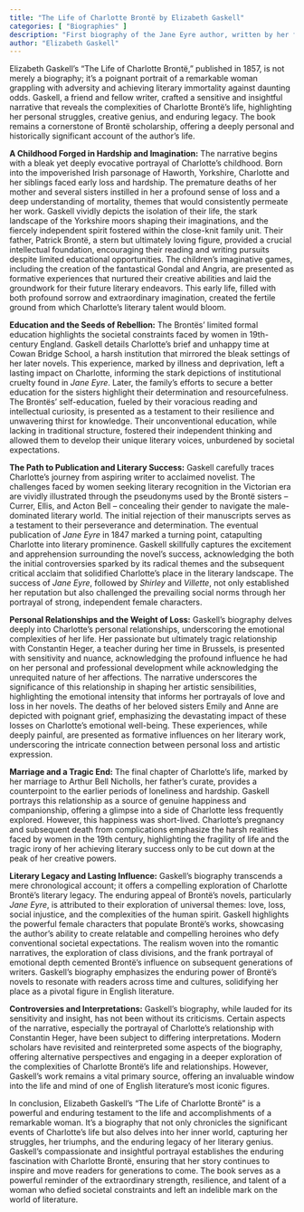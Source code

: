 ```yaml
---
title: "The Life of Charlotte Brontë by Elizabeth Gaskell"
categories: [ "Biographies" ]
description: "First biography of the Jane Eyre author, written by her friend and fellow novelist"
author: "Elizabeth Gaskell"
---
```

Elizabeth Gaskell's "The Life of Charlotte Brontë," published in 1857, is not merely a biography; it's a poignant portrait of a remarkable woman grappling with adversity and achieving literary immortality against daunting odds.  Gaskell, a friend and fellow writer, crafted a sensitive and insightful narrative that reveals the complexities of Charlotte Brontë's life, highlighting her personal struggles, creative genius, and enduring legacy.  The book remains a cornerstone of Brontë scholarship, offering a deeply personal and historically significant account of the author's life.

**A Childhood Forged in Hardship and Imagination:** The narrative begins with a bleak yet deeply evocative portrayal of Charlotte's childhood. Born into the impoverished Irish parsonage of Haworth, Yorkshire, Charlotte and her siblings faced early loss and hardship. The premature deaths of her mother and several sisters instilled in her a profound sense of loss and a deep understanding of mortality, themes that would consistently permeate her work.  Gaskell vividly depicts the isolation of their life, the stark landscape of the Yorkshire moors shaping their imaginations, and the fiercely independent spirit fostered within the close-knit family unit.  Their father, Patrick Brontë, a stern but ultimately loving figure, provided a crucial intellectual foundation, encouraging their reading and writing pursuits despite limited educational opportunities. The children's imaginative games, including the creation of the fantastical Gondal and Angria, are presented as formative experiences that nurtured their creative abilities and laid the groundwork for their future literary endeavors.  This early life, filled with both profound sorrow and extraordinary imagination, created the fertile ground from which Charlotte's literary talent would bloom.

**Education and the Seeds of Rebellion:** The Brontës’ limited formal education highlights the societal constraints faced by women in 19th-century England.  Gaskell details Charlotte’s brief and unhappy time at Cowan Bridge School, a harsh institution that mirrored the bleak settings of her later novels. This experience, marked by illness and deprivation, left a lasting impact on Charlotte, informing the stark depictions of institutional cruelty found in *Jane Eyre*.  Later, the family's efforts to secure a better education for the sisters highlight their determination and resourcefulness.  The Brontës’ self-education, fueled by their voracious reading and intellectual curiosity, is presented as a testament to their resilience and unwavering thirst for knowledge.  Their unconventional education, while lacking in traditional structure, fostered their independent thinking and allowed them to develop their unique literary voices, unburdened by societal expectations.

**The Path to Publication and Literary Success:** Gaskell carefully traces Charlotte's journey from aspiring writer to acclaimed novelist. The challenges faced by women seeking literary recognition in the Victorian era are vividly illustrated through the pseudonyms used by the Brontë sisters – Currer, Ellis, and Acton Bell – concealing their gender to navigate the male-dominated literary world.  The initial rejection of their manuscripts serves as a testament to their perseverance and determination.  The eventual publication of *Jane Eyre* in 1847 marked a turning point, catapulting Charlotte into literary prominence.  Gaskell skillfully captures the excitement and apprehension surrounding the novel's success, acknowledging the both the initial controversies sparked by its radical themes and the subsequent critical acclaim that solidified Charlotte’s place in the literary landscape.  The success of *Jane Eyre*, followed by *Shirley* and *Villette*, not only established her reputation but also challenged the prevailing social norms through her portrayal of strong, independent female characters.

**Personal Relationships and the Weight of Loss:**  Gaskell's biography delves deeply into Charlotte's personal relationships, underscoring the emotional complexities of her life.  Her passionate but ultimately tragic relationship with Constantin Heger, a teacher during her time in Brussels, is presented with sensitivity and nuance, acknowledging the profound influence he had on her personal and professional development while acknowledging the unrequited nature of her affections.  The narrative underscores the significance of this relationship in shaping her artistic sensibilities, highlighting the emotional intensity that informs her portrayals of love and loss in her novels.   The deaths of her beloved sisters Emily and Anne are depicted with poignant grief, emphasizing the devastating impact of these losses on Charlotte's emotional well-being.  These experiences, while deeply painful, are presented as formative influences on her literary work, underscoring the intricate connection between personal loss and artistic expression.

**Marriage and a Tragic End:**  The final chapter of Charlotte's life, marked by her marriage to Arthur Bell Nicholls, her father's curate, provides a counterpoint to the earlier periods of loneliness and hardship.  Gaskell portrays this relationship as a source of genuine happiness and companionship, offering a glimpse into a side of Charlotte less frequently explored. However, this happiness was short-lived.  Charlotte's pregnancy and subsequent death from complications emphasize the harsh realities faced by women in the 19th century, highlighting the fragility of life and the tragic irony of her achieving literary success only to be cut down at the peak of her creative powers.

**Literary Legacy and Lasting Influence:**  Gaskell's biography transcends a mere chronological account; it offers a compelling exploration of Charlotte Brontë's literary legacy.  The enduring appeal of Brontë's novels, particularly *Jane Eyre*, is attributed to their exploration of universal themes: love, loss, social injustice, and the complexities of the human spirit.  Gaskell highlights the powerful female characters that populate Brontë’s works, showcasing the author's ability to create relatable and compelling heroines who defy conventional societal expectations.  The realism woven into the romantic narratives, the exploration of class divisions, and the frank portrayal of emotional depth cemented Brontë’s influence on subsequent generations of writers.  Gaskell's biography emphasizes the enduring power of Brontë’s novels to resonate with readers across time and cultures, solidifying her place as a pivotal figure in English literature.

**Controversies and Interpretations:** Gaskell's biography, while lauded for its sensitivity and insight, has not been without its criticisms. Certain aspects of the narrative, especially the portrayal of Charlotte's relationship with Constantin Heger, have been subject to differing interpretations.  Modern scholars have revisited and reinterpreted some aspects of the biography, offering alternative perspectives and engaging in a deeper exploration of the complexities of Charlotte Brontë’s life and relationships.  However, Gaskell's work remains a vital primary source, offering an invaluable window into the life and mind of one of English literature's most iconic figures.

In conclusion, Elizabeth Gaskell’s "The Life of Charlotte Brontë" is a powerful and enduring testament to the life and accomplishments of a remarkable woman. It’s a biography that not only chronicles the significant events of Charlotte’s life but also delves into her inner world, capturing her struggles, her triumphs, and the enduring legacy of her literary genius.  Gaskell’s compassionate and insightful portrayal establishes the enduring fascination with Charlotte Brontë, ensuring that her story continues to inspire and move readers for generations to come. The book serves as a powerful reminder of the extraordinary strength, resilience, and talent of a woman who defied societal constraints and left an indelible mark on the world of literature.


